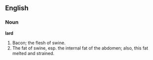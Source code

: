 ==English==

===Noun===

'''lard'''

#Bacon; the flesh of swine.
#The fat of swine, esp. the internal fat of the abdomen; also, this fat melted and strained.
